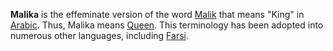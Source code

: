'''Malika''' is the effeminate version of the word [[Malik]] that means "King" in [[Arabic]].  Thus, Malika means [[Queen]].  This terminology has been adopted into numerous other languages, including [[Farsi]].